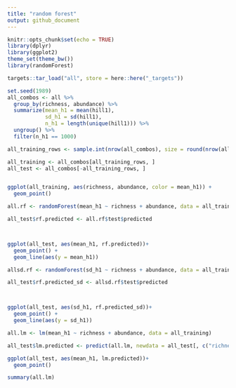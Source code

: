 ```yaml
---
title: "random forest"
output: github_document
---
```


```r
knitr::opts_chunk$set(echo = TRUE)
library(dplyr)
library(ggplot2)
theme_set(theme_bw())
library(randomForest)
```


```r

targets::tar_load("all", store = here::here("_targets"))

```

```r
set.seed(1989)
all_combos <- all %>%
  group_by(richness, abundance) %>%
  summarize(mean_h1 = mean(hill1),
            sd_h1 = sd(hill1),
            n_h1 = length(unique(hill1))) %>%
  ungroup() %>%
  filter(n_h1 == 1000)

all_training_rows <- sample.int(nrow(all_combos), size = round(nrow(all_combos)/2), replace = F)

all_training <- all_combos[all_training_rows, ]
all_test <- all_combos[-all_training_rows, ]



```

```r

ggplot(all_training, aes(richness, abundance, color = mean_h1)) +
  geom_point()

```


```r

all.rf <- randomForest(mean_h1 ~ richness + abundance, data = all_training, xtest = select(all_test, richness, abundance), ytest = all_test$mean_h1)

all_test$rf.predicted <- all.rf$test$predicted



ggplot(all_test, aes(mean_h1, rf.predicted))+
  geom_point() +
  geom_line(aes(y = mean_h1))

```


```r

allsd.rf <- randomForest(sd_h1 ~ richness + abundance, data = all_training, xtest = select(all_test, richness, abundance), ytest = all_test$sd_h1)

all_test$rf.predicted_sd <- allsd.rf$test$predicted



ggplot(all_test, aes(sd_h1, rf.predicted_sd))+
  geom_point() +
  geom_line(aes(y = sd_h1))

```

```r

all.lm <- lm(mean_h1 ~ richness + abundance, data = all_training)

all_test$lm.predicted <- predict(all.lm, newdata = all_test[, c("richness", "abundance")])

ggplot(all_test, aes(mean_h1, lm.predicted))+
  geom_point() 

summary(all.lm)

```

